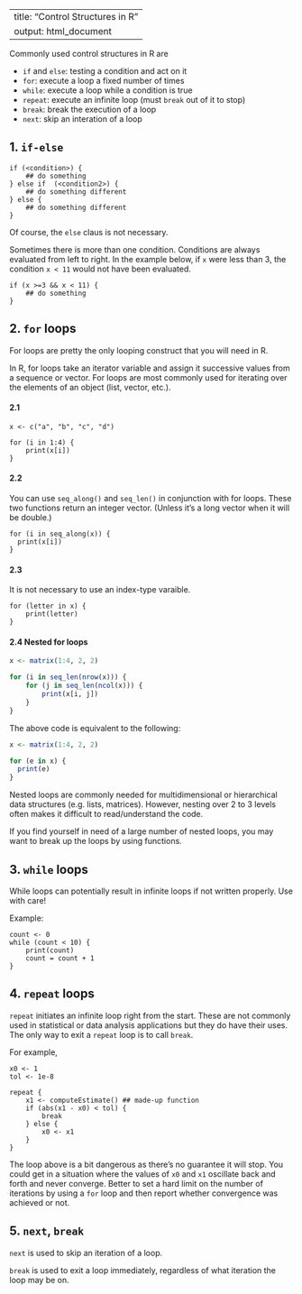 
---
title: "Control Structures in R"
output: html_document
---

Commonly used control structures in R are

* `if` and `else`: testing a condition and act on it
* `for`: execute a loop a fixed number of times
* `while`: execute a loop while a condition is true
* `repeat`: execute an infinite loop (must `break` out of it to stop)
* `break`: break the execution of a loop
* `next`: skip an interation of a loop

## 1. `if-else`

```
if (<condition>) {
    ## do something
} else if  (<condition2>) {
    ## do something different
} else {
    ## do something different
}
```

Of course, the `else` claus is not necessary. 

Sometimes there is more than one condition. Conditions are always evaluated from left to right. In the example below, if `x` were less than 3, the condition `x < 11` would not have been evaluated. 

```
if (x >=3 && x < 11) {
    ## do something
}
```

## 2. `for` loops

For loops are pretty the only looping construct that you will need in R. 

In R, for loops take an iterator variable and assign it successive values from a sequence or vector. For loops are most commonly used for iterating over the elements of an object (list, vector, etc.). 

#### 2.1 
```
x <- c("a", "b", "c", "d")

for (i in 1:4) {
    print(x[i])
}
```

#### 2.2 

You can use `seq_along()` and `seq_len()` in conjunction with for loops.  These two functions return an integer vector. (Unless it's a long vector when it will be double.)

```
for (i in seq_along(x)) {
  print(x[i])
}
```

#### 2.3 

It is not necessary to use an index-type varaible. 

```
for (letter in x) {
    print(letter)
}
```

#### 2.4 Nested for loops

```r
x <- matrix(1:4, 2, 2)

for (i in seq_len(nrow(x))) {
    for (j in seq_len(ncol(x))) {
        print(x[i, j])
    }
}
```

The above code is equivalent to the following: 

```r
x <- matrix(1:4, 2, 2)

for (e in x) {
  print(e)
}
```

Nested loops are commonly needed for multidimensional or hierarchical data structures (e.g. lists, matrices). However, nesting over 2 to 3 levels often makes it difficult to read/understand the code. 

If you find yourself in need of a large number of nested loops, you may want to break up the loops by using functions. 


## 3. `while` loops

While loops can potentially result in infinite loops if not written properly. Use with care!

Example: 

```
count <- 0 
while (count < 10) {
    print(count)
    count = count + 1
}
```

## 4. `repeat` loops

`repeat` initiates an infinite loop right from the start. These are not commonly used in statistical or data analysis applications but they do have their uses. The only way to exit a `repeat` loop is to call `break`. 

For example, 

```
x0 <- 1
tol <- 1e-8

repeat {
    x1 <- computeEstimate() ## made-up function
    if (abs(x1 - x0) < tol) {
        break
    } else {
        x0 <- x1
    }
}
```

The loop above is a bit dangerous as there's no guarantee it will stop. You could get in a situation where the values of `x0` and `x1` oscillate back and forth and never converge. Better to set a hard limit on the number of iterations by using a `for` loop and then report whether convergence was achieved or not. 


## 5. `next`, `break`

`next` is used to skip an iteration of a loop. 

`break` is used to exit a loop immediately, regardless of what iteration the loop may be on. 














